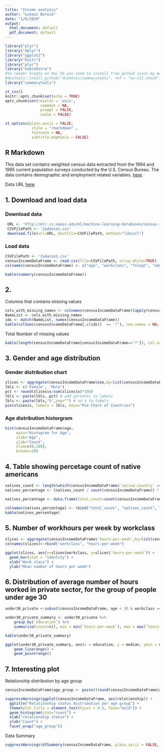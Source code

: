 ```yaml
---
title: "Income analysis"
author: "Łukasz Berwid"
date: "1/6/2020"
output:
  html_document: default
  pdf_document: default
---
```



```r
library("plyr")
library("dplyr")
library("ggplot2")
library("knitr")
library("plyr")
library("kableExtra")
#to render hraphs on Mac OS you need to install from github since my mac doesnt support x11
#devtools::intall_github("dcomtois/summarytools", ref = "no-x11-check")
library("summarytools")
```

```r
st_css()   
knitr::opts_chunk$set(echo = TRUE)
opts_chunk$set(results = 'asis',     
                comment = NA, 
                prompt = FALSE, 
                cache = FALSE)

st_options(plain.ascii = FALSE,      
            style = "rmarkdown" ,       
            footnote = NA,            
            subtitle.emphasis = FALSE) 
```
## R Markdown

This data set contains weighted census data extracted from the 1994 and 1995 current population surveys conducted by the U.S. Census Bureau. The data contains demographic and employment related variables. [here](http://mlr.cs.umass.edu/ml/machine-learning-databases/census-income-mld/census-income.data.html).

Data URL [here](http://mlr.cs.umass.edu/ml/machine-learning-databases/census-income/census-income.data).

## 1. Download and load data

### Download data
```r
 URL <- 'http://mlr.cs.umass.edu/ml/machine-learning-databases/census-income/census-income.data'
 CSVFilePath <- 'Zadanie1.csv'
 download.file(url=URL, destfile=CSVFilePath, method="libcurl")
```

### Load data
``` r
CSVFilePath <- 'Zadanie1.csv'
censusIncomeDataFrame <- read.csv(file=CSVFilePath, strip.white=TRUE)
colnames(censusIncomeDataFrame) <- c("age", "workclass", "fnlwgt", "education", "education-num", "marital-status", "occupation", "relationship", "race", "sex", "capital-gain", "capital-loss", "hours-per-week", "native-country", "class")

kable(summary(censusIncomeDataFrame))
```

## 2.
Columns that contains missing values
``` r
cols_with_missing_names <- colnames(censusIncomeDataFrame)[apply(censusIncomeDataFrame, MARGIN = 2, function(a) any(a=='?'))]
NameList <- cols_with_missing_names
idx <- match(NameList, names(censusIncomeDataFrame))
kable(colSums(censusIncomeDataFrame[,c(idx)]  == '?'), row.names = NA, col.names = 'missing count')
```

Total Number of missing values
``` r
kable(length(censusIncomeDataFrame[censusIncomeDataFrame=='?']), col.names = 'missing count')
```

## 3. Gender and age distribution

### Gender distribution chart
``` r
slices <- aggregate(censusIncomeDataFrame$sex,by=list(censusIncomeDataFrame$sex),FUN=length)
lbls <- c('Female', 'Male')
pct <- round(slices$x/sum(slices$x)*100)
lbls <- paste(lbls, pct) # add percents to labels
lbls <- paste(lbls,"%",sep="") # ad % to labels
pie(slices$x, labels = lbls, main="Pie Chart of Countries")
```

### Age distribution historgram
``` r
hist(censusIncomeDataFrame$age, 
     main="Histogram for Age", 
     xlab="Age", 
     ylab="Count",
     xlim=c(0,100),
     breaks=10)
```

## 4. Table showing percetage count of native americans

``` r
natives_count <- length(which(censusIncomeDataFrame$`native-country` == "United-States")) + length(which(censusIncomeDataFrame$`native-country` == "OutlyingUS(Guam-USVI-etc)"))
natives_percentage <- (natives_count / count(censusIncomeDataFrame)) * 100

natives_percentage <- data.frame(total_count=count(censusIncomeDataFrame), natives_count=natives_count, natives_percentage=round(natives_percentage,2))

colnames(natives_percentage) <- rbind("total_count", "natives_count", "natives_percentage")
kable(natives_percentage)
```

## 5. Number of workhours per week by workclass

``` r
slices <- aggregate(censusIncomeDataFrame$`hours-per-week`,by=list(censusIncomeDataFrame$workclass),FUN=mean)
colnames(slices)<-rbind("workclass", "hours-per-week")

ggplot(slices, aes(x=slices$workclass, y=slices$`hours-per-week`)) + 
  geom_bar(stat = "identity") +
  xlab("Work class") +
  ylab("Mean number of hours per week") 
```


## 6. Distribution of average number of hours worked in private sector, for the group of people under age 30

``` r
under30_private <-subset(censusIncomeDataFrame, age < 30 & workclass == 'Private')

under30_private_summary <- under30_private %>% 
    group_by(`education`) %>% 
    summarise(count=n(), min = min(`hours-per-week`), max = max(`hours-per-week`), median = median(`hours-per-week`))

kable(under30_private_summary)

ggplot(under30_private_summary, aes(x = education, y = median, ymin = min, ymax = max)) + 
    geom_linerange() + 
    geom_pointrange()
```


## 7. Interesting plot

Relationship distribution by age group

``` r
censusIncomeDataFrame$age_group <- paste((round(censusIncomeDataFrame$age, -1)),  "-",  (round(censusIncomeDataFrame$age, -1) + 10))

suppressWarnings(ggplot(censusIncomeDataFrame, aes(relationship)) +
  ggtitle("Relationship status distribution per age group") +
  theme(plot.title = element_text(hjust = 0.5, face="bold")) +
  geom_histogram(stat="count") +
  xlab("relationship status") +
  ylab("Count") +
  facet_wrap("age_group"))
```

Data Summary

``` r
suppressWarnings(dfSummary(censusIncomeDataFrame, plain.ascii = FALSE, style = "grid", graph.magnif = 0.75, valid.col = FALSE))
```
